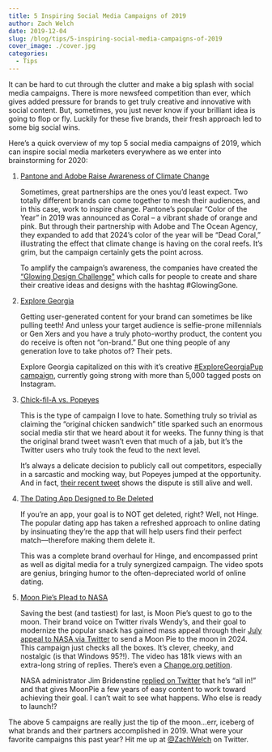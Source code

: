 ```yaml
---
title: 5 Inspiring Social Media Campaigns of 2019
author: Zach Welch
date: 2019-12-04
slug: /blog/tips/5-inspiring-social-media-campaigns-of-2019
cover_image: ./cover.jpg
categories:
  - Tips
---
```


It can be hard to cut through the clutter and make a big splash with social media campaigns. There is more newsfeed competition than ever, which gives added pressure for brands to get truly creative and innovative with social content. But, sometimes, you just never know if your brilliant idea is going to flop or fly. Luckily for these five brands, their fresh approach led to some big social wins.

Here’s a quick overview of my top 5 social media campaigns of 2019, which can inspire social media marketers everywhere as we enter into brainstorming for 2020:

1. [Pantone and Adobe Raise Awareness of Climate Change](https://www.adweek.com/creativity/pantone-and-adobe-created-a-color-line-based-on-how-coral-is-reacting-to-climate-change/)

   Sometimes, great partnerships are the ones you’d least expect. Two totally different brands can come together to mesh their audiences, and in this case, work to inspire change. Pantone’s popular “Color of the Year” in 2019 was announced as Coral – a vibrant shade of orange and pink. But through their partnership with Adobe and The Ocean Agency, they expanded to add that 2024’s color of the year will be “Dead Coral,” illustrating the effect that climate change is having on the coral reefs. It’s grim, but the campaign certainly gets the point across.

   To amplify the campaign’s awareness, the companies have created the [“Glowing Design Challenge"](https://www.glowing.org/) which calls for people to create and share their creative ideas and designs with the hashtag #GlowingGone.

2. [Explore Georgia](https://www.instagram.com/exploregeorgia/?hl=en)

   Getting user-generated content for your brand can sometimes be like pulling teeth! And unless your target audience is selfie-prone millennials or Gen Xers and you have a truly photo-worthy product, the content you do receive is often not “on-brand.” But one thing people of any generation love to take photos of? Their pets.

   Explore Georgia capitalized on this with it’s creative [#ExploreGeorgiaPup campaign](https://www.instagram.com/explore/tags/exploregeorgiapup/?hl=en), currently going strong with more than 5,000 tagged posts on Instagram.

3. [Chick-fil-A vs. Popeyes](https://consent.yahoo.com/collectConsent?sessionId=1_cc-session_2696a59d-9f36-477a-98da-9ea8c9d3e536&lang=en-gb&inline=false)

   This is the type of campaign I love to hate. Something truly so trivial as claiming the “original chicken sandwich” title sparked such an enormous social media stir that we heard about it for weeks. The funny thing is that the original brand tweet wasn’t even that much of a jab, but it’s the Twitter users who truly took the feud to the next level.

   It’s always a delicate decision to publicly call out competitors, especially in a sarcastic and mocking way, but Popeyes jumped at the opportunity. And in fact, [their recent tweet](https://twitter.com/PopeyesChicken/status/1197587478036697090?ref_src=twsrc%5Etfw%7Ctwcamp%5Etweetembed%7Ctwterm%5E1197587478036697090&ref_url=http%3A%2F%2Fwww.businessinsider.com%2Fpopeyes-tweets-shade-at-chick-fil-a-original-chicken-sandwich-2019-11) shows the dispute is still alive and well.

4. [The Dating App Designed to Be Deleted](https://adage.com/creativity/work/hinge-dating-app-designed-be-deleted/2190756)

   If you’re an app, your goal is to NOT get deleted, right? Well, not Hinge. The popular dating app has taken a refreshed approach to online dating by insinuating they’re the app that will help users find their perfect match—therefore making them delete it.

   This was a complete brand overhaul for Hinge, and encompassed print as well as digital media for a truly synergized campaign. The video spots are genius, bringing humor to the often-depreciated world of online dating.

5. [Moon Pie’s Plead to NASA](https://www.cnet.com/news/nasa-leader-is-cool-with-sending-a-moonpie-to-the-moon/)

   Saving the best (and tastiest) for last, is Moon Pie’s quest to go to the moon. Their brand voice on Twitter rivals Wendy’s, and their goal to modernize the popular snack has gained mass appeal through their [July appeal to NASA via Twitter](https://twitter.com/MoonPie/status/1146536404807278594?s=20) to send a Moon Pie to the moon in 2024. This campaign just checks all the boxes. It’s clever, cheeky, and nostalgic (is that Windows 95?!). The video has 181k views with an extra-long string of replies. There’s even a [Change.org petition](https://www.change.org/p/nasa-put-a-moonpie-on-the-moon-a19c9e40-7126-4be7-8250-c97af70bb6ba?recruiter=975522442&utm_source=share_petition&utm_medium=copylink&utm_campaign=share_petition).

   NASA administrator Jim Bridenstine [replied on Twitter](https://twitter.com/JimBridenstine/status/1147169272696856577?ref_src=twsrc%5Etfw%7Ctwcamp%5Etweetembed%7Ctwterm%5E1147169272696856577&ref_url=https%3A%2F%2Fwww.cnet) that he’s “all in!” and that gives MoonPie a few years of easy content to work toward achieving their goal. I can’t wait to see what happens. Who else is ready to launch!?

The above 5 campaigns are really just the tip of the moon...err, iceberg of what brands and their partners accomplished in 2019. What were your favorite campaigns this past year? Hit me up at [@ZachWelch](https://twitter.com/zachwelch) on Twitter.
